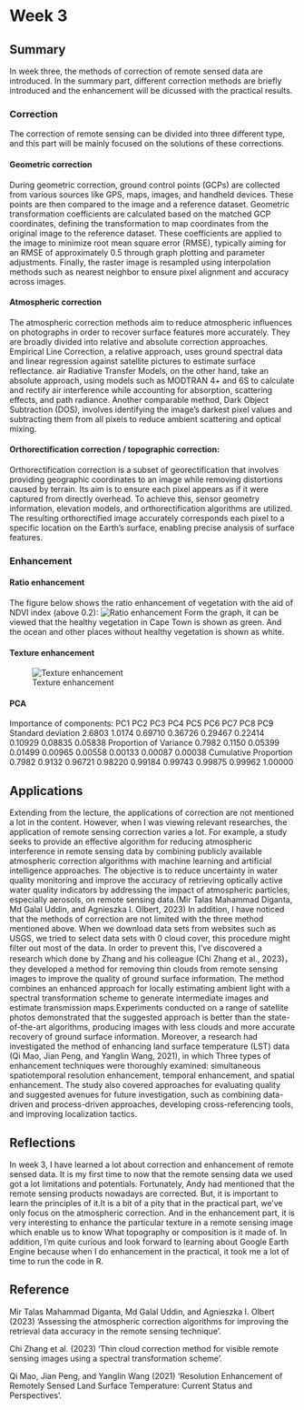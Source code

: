 # Week 3

## Summary
In week three, the methods of correction of remote sensed data are introduced. In the summary part, different correction methods are briefly introduced and the enhancement will be dicussed with the practical results.

### Correction

The correction of remote sensing can be divided into three different type, and this part will be mainly focused on the solutions of these corrections.

#### Geometric correction

During geometric correction, ground control points (GCPs) are collected from various sources like GPS, maps, images, and handheld devices. These points are then compared to the image and a reference dataset. Geometric transformation coefficients are calculated based on the matched GCP coordinates, defining the transformation to map coordinates from the original image to the reference dataset. These coefficients are applied to the image to minimize root mean square error (RMSE), typically aiming for an RMSE of approximately 0.5 through graph plotting and parameter adjustments. Finally, the raster image is resampled using interpolation methods such as nearest neighbor to ensure pixel alignment and accuracy across images. 

#### Atmospheric correction

The atmospheric correction methods aim to reduce atmospheric influences on photographs in order to recover surface features more accurately. They are broadly divided into relative and absolute correction approaches. Empirical Line Correction, a relative approach, uses ground spectral data and linear regression against satellite pictures to estimate surface reflectance. air Radiative Transfer Models, on the other hand, take an absolute approach, using models such as MODTRAN 4+ and 6S to calculate and rectify air interference while accounting for absorption, scattering effects, and path radiance. Another comparable method, Dark Object Subtraction (DOS), involves identifying the image's darkest pixel values and subtracting them from all pixels to reduce ambient scattering and optical mixing.

#### Orthorectification correction / topographic correction:
Orthorectification correction is a subset of georectification that involves providing geographic coordinates to an image while removing distortions caused by terrain.   Its aim is to ensure each pixel appears as if it were captured from directly overhead.   To achieve this, sensor geometry information, elevation models, and orthorectification algorithms are utilized.   The resulting orthorectified image accurately corresponds each pixel to a specific location on the Earth's surface, enabling precise analysis of surface features.

### Enhancement

#### Ratio enhancement
The figure below shows the ratio enhancement of vegetation with the aid of NDVI index (above 0.2):
![Ratio enhancement](wk3.jpg)
Form the graph, it can be viewed that the healthy vegetation in Cape Town is shown as green. And the ocean and other places without healthy vegetation is shown as white. 

#### Texture enhancement

![Texture enhancement](wk3 texture.jpg)

#### PCA
Importance of components:
                          PC1    PC2     PC3     PC4     PC5     PC6     PC7     PC8     PC9
Standard deviation     2.6803 1.0174 0.69710 0.36726 0.29467 0.22414 0.10929 0.08835 0.05838
Proportion of Variance 0.7982 0.1150 0.05399 0.01499 0.00965 0.00558 0.00133 0.00087 0.00038
Cumulative Proportion  0.7982 0.9132 0.96721 0.98220 0.99184 0.99743 0.99875 0.99962 1.00000


## Applications
Extending from the lecture, the applications of correction are not mentioned a lot in the content. However, when I was viewing relevant researches, the application of remote sensing correction varies a lot. For example, a study seeks to provide an effective algorithm for reducing atmospheric interference in remote sensing data by combining publicly available atmospheric correction algorithms with machine learning and artificial intelligence approaches. The objective is to reduce uncertainty in water quality monitoring and improve the accuracy of retrieving optically active water quality indicators by addressing the impact of atmospheric particles, especially aerosols, on remote sensing data.(Mir Talas Mahammad Diganta, Md Galal Uddin, and Agnieszka I. Olbert, 2023) In addition, I have noticed that the methods of correction are not limited with the three method mentioned above. When we download data sets from websites such as USGS, we tried to select data sets with 0 cloud cover, this procedure might filter out most of the data. In order to prevent this, I've discovered a research which done by Zhang and his colleague (Chi Zhang et al., 2023)， they developed a method for removing thin clouds from remote sensing images to improve the quality of ground surface information. The method combines an enhanced approach for locally estimating ambient light with a spectral transformation scheme to generate intermediate images and estimate transmission maps.Experiments conducted on a range of satellite photos demonstrated that the suggested approach is better than  the state-of-the-art algorithms, producing images with less clouds and more accurate recovery of ground surface information. Moreover, a research had investigated the method of enhancing land surface temperature (LST) data (Qi Mao, Jian Peng, and Yanglin Wang, 2021), in which Three types of enhancement techniques were thoroughly examined: simultaneous spatiotemporal resolution enhancement, temporal enhancement, and spatial enhancement.  The study also covered approaches for evaluating quality and suggested avenues for future investigation, such as combining data-driven and process-driven approaches, developing cross-referencing tools, and improving localization tactics.

## Reflections
In week 3, I have learned a lot about correction and enhancement of remote sensed data. It is my first time to now that the remote sensing data we used got a lot limitations and potentials. Fortunately, Andy had mentioned that the remote sensing products nowadays are corrected. But, it is important to learn the principles of it.It is a bit of a pity that in the practical part, we've only focus on the atmospheric correction. And in the enhancement part, it is very interesting to enhance the particular texture in a remote sensing image which enable us to know What topography or composition is it made of. In addition, I'm quite curious and look forward to learning about Google Earth Engine because when I do enhancement in the practical, it took me a lot of time to run the code in R.

## Reference
Mir Talas Mahammad Diganta, Md Galal Uddin, and Agnieszka I. Olbert (2023) ‘Assessing the atmospheric correction algorithms for improving the  retrieval data accuracy in the remote sensing technique’.


Chi Zhang et al. (2023) ‘Thin cloud correction method for visible remote sensing images using a spectral  transformation scheme’.

Qi Mao, Jian Peng, and Yanglin Wang (2021) ‘Resolution Enhancement of Remotely Sensed Land Surface  Temperature: Current Status and Perspectives’.
